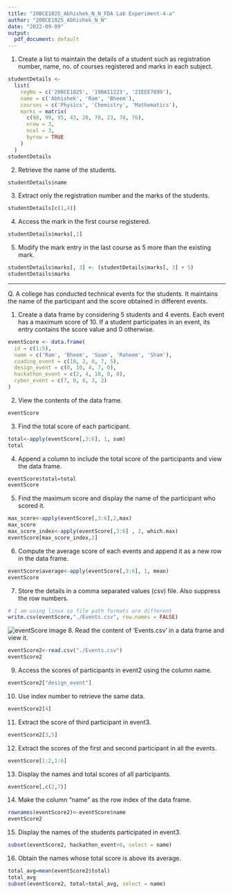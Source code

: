 ```yaml
---
title: "20BCE1025_Abhishek_N_N_FDA Lab Experiment-4-a"
author: "20BCE1025_Abhishek_N_N"
date: "2022-09-09"
output:
  pdf_document: default
---
```

1. Create a list to maintain the details of a student such as registration number, name, no. of courses registered and marks in each subject.
```r
studentDetails <-
  list(
    regNo = c('20BCE1025', '19BAI1223', '21EEE7899'),
    name = c('Abhishek', 'Ram', 'Bheem'),
    courses = c('Physics', 'Chemistry', 'Mathematics'),
    marks = matrix(
      c(98, 99, 95, 43, 28, 70, 23, 78, 76),
      nrow = 3,
      ncol = 3,
      byrow = TRUE
    )
  )
studentDetails
```
2. Retrieve the name of the students.
```r
studentDetails$name
```
3. Extract only the registration number and the marks of the students.
```r
studentDetails[c(1,4)]
```
4. Access the mark in the first course registered.
```r
studentDetails$marks[,1]
```
5. Modify the mark entry in the last course as 5 more than the existing mark.
```r
studentDetails$marks[, 3] <- (studentDetails$marks[, 3] + 5)
studentDetails$marks
```
***
Q. A college has conducted technical events for the students. It maintains the name of the participant and the score obtained in different events.

1. Create a data frame by considering 5 students and 4 events. Each event has a maximum score of 10. If a student participates in an event, its entry contains the score value and 0 otherwise.
```r
eventScore <- data.frame(
  id = c(1:5),
  name = c('Ram', 'Bheem', 'Soam', 'Raheem', 'Sham'),
  coading_event = c(10, 2, 0, 7, 5),
  design_event = c(0, 10, 4, 7, 0),
  hackathon_event = c(2, 4, 10, 0, 0),
  cyber_event = c(7, 0, 8, 3, 2)
)
```
2. View the contents of the data frame.
```r
eventScore
```
3. Find the total score of each participant.
```r
total<-apply(eventScore[,3:6], 1, sum)
total
```
4. Append a column to include the total score of the participants and view the data frame.
```r
eventScore$total=total
eventScore
```
5. Find the maximum score and display the name of the participant who scored it.
```r
max_score<-apply(eventScore[,3:6],2,max)
max_score
max_score_index<-apply(eventScore[,3:6] , 2, which.max)
eventScore[max_score_index,2]
```
6. Compute the average score of each events and append it as a new row in the data frame.
```r
eventScore$average<-apply(eventScore[,3:6], 1, mean)
eventScore
```
7. Store the details in a comma separated values (csv) file. Also suppress the row numbers.
```r
# I am using linux so file path formats are different
write.csv(eventScore,"./Events.csv", row.names = FALSE)
```
![eventScore image](./Events.png)
8. Read the content of ‘Events.csv’ in a data frame and view it.
```r
eventScore2<-read.csv("./Events.csv")
eventScore2
```
9. Access the scores of participants in event2 using the column name.
```r
eventScore2["design_event"]
```
10. Use index number to retrieve the same data.
```r
eventScore2[4]
```
11. Extract the score of third participant in event3.
```r
eventScore2[3,5]
```
12. Extract the scores of the first and second participant in all the events.
```r
eventScore[1:2,1:6]
```
13. Display the names and total scores of all participants.
```r
eventScore[,c(2,7)]
```
14. Make the column “name” as the row index of the data frame.
```r
rownames(eventScore2)<-eventScore$name
eventScore2
```
15. Display the names of the students participated in event3.
```r
subset(eventScore2, hackathon_event>0, select = name)
```
16. Obtain the names whose total score is above its average.
```r
total_avg=mean(eventScore2$total)
total_avg
subset(eventScore2, total>total_avg, select = name)
```





































